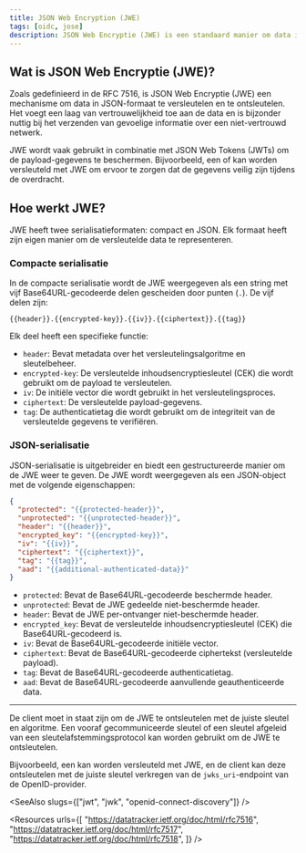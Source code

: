 ```yaml
---
title: JSON Web Encryption (JWE)
tags: [oidc, jose]
description: JSON Web Encryptie (JWE) is een standaard manier om data in JSON-formaat te versleutelen en te ontsleutelen. Het wordt vaak gebruikt om gevoelige informatie te beschermen in JSON Web Tokens (JWTs) tijdens overdracht.
---
```


## Wat is JSON Web Encryptie (JWE)?

Zoals gedefinieerd in de RFC 7516, is JSON Web Encryptie (JWE) een mechanisme om data in JSON-formaat te versleutelen en te ontsleutelen. Het voegt een laag van vertrouwelijkheid toe aan de data en is bijzonder nuttig bij het verzenden van gevoelige informatie over een niet-vertrouwd netwerk.

JWE wordt vaak gebruikt in combinatie met <Ref slug="jwt">JSON Web Tokens (JWTs)</Ref> om de payload-gegevens te beschermen. Bijvoorbeeld, een <Ref slug="id-token" /> of <Ref slug="access-token" /> kan worden versleuteld met JWE om ervoor te zorgen dat de gegevens veilig zijn tijdens de overdracht.

## Hoe werkt JWE?

JWE heeft twee serialisatieformaten: compact en JSON. Elk formaat heeft zijn eigen manier om de versleutelde data te representeren.

### Compacte serialisatie

In de compacte serialisatie wordt de JWE weergegeven als een string met vijf Base64URL-gecodeerde delen gescheiden door punten (`.`). De vijf delen zijn:

```
{{header}}.{{encrypted-key}}.{{iv}}.{{ciphertext}}.{{tag}}
```

Elk deel heeft een specifieke functie:

- `header`: Bevat metadata over het versleutelingsalgoritme en sleutelbeheer.
- `encrypted-key`: De versleutelde inhoudsencryptiesleutel (CEK) die wordt gebruikt om de payload te versleutelen.
- `iv`: De initiële vector die wordt gebruikt in het versleutelingsproces.
- `ciphertext`: De versleutelde payload-gegevens.
- `tag`: De authenticatietag die wordt gebruikt om de integriteit van de versleutelde gegevens te verifiëren.

### JSON-serialisatie

JSON-serialisatie is uitgebreider en biedt een gestructureerde manier om de JWE weer te geven. De JWE wordt weergegeven als een JSON-object met de volgende eigenschappen:

```json
{
  "protected": "{{protected-header}}",
  "unprotected": "{{unprotected-header}}",
  "header": "{{header}}",
  "encrypted_key": "{{encrypted-key}}",
  "iv": "{{iv}}",
  "ciphertext": "{{ciphertext}}",
  "tag": "{{tag}}",
  "aad": "{{additional-authenticated-data}}"
}
```

- `protected`: Bevat de Base64URL-gecodeerde beschermde header.
- `unprotected`: Bevat de JWE gedeelde niet-beschermde header.
- `header`: Bevat de JWE per-ontvanger niet-beschermde header.
- `encrypted_key`: Bevat de versleutelde inhoudsencryptiesleutel (CEK) die Base64URL-gecodeerd is.
- `iv`: Bevat de Base64URL-gecodeerde initiële vector.
- `ciphertext`: Bevat de Base64URL-gecodeerde ciphertekst (versleutelde payload).
- `tag`: Bevat de Base64URL-gecodeerde authenticatietag.
- `aad`: Bevat de Base64URL-gecodeerde aanvullende geauthenticeerde data.

---

De client moet in staat zijn om de JWE te ontsleutelen met de juiste sleutel en algoritme. Een vooraf gecommuniceerde sleutel of een sleutel afgeleid van een sleutelafstemmingsprotocol kan worden gebruikt om de JWE te ontsleutelen.

Bijvoorbeeld, een <Ref slug="id-token" /> kan worden versleuteld met JWE, en de client kan deze ontsleutelen met de juiste sleutel verkregen van de `jwks_uri`-endpoint van de OpenID-provider.

<SeeAlso slugs={["jwt", "jwk", "openid-connect-discovery"]} />

<Resources
  urls={[
    "https://datatracker.ietf.org/doc/html/rfc7516",
    "https://datatracker.ietf.org/doc/html/rfc7517",
    "https://datatracker.ietf.org/doc/html/rfc7518",
  ]}
/>